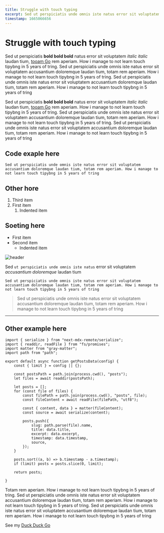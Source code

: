```yaml
---
title: Struggle with touch typing
excerpt: Sed ut perspiciatis unde omnis iste natus error sit voluptatem accusantium doloremque laudan tium, totam rem aperiam. How i manage to not learn touch tipybng in 5 years of tring
timestamp: 1665066656
---
```


# Struggle with touch typing

Sed ut perspiciatis **bold bold bold** natus error sit voluptatem _italic italic_ laudan tium, [tooam Go](https://duckduckgo.com) rem aperiam. How i manage to not learn touch tipybng in 5 years of tring. Sed ut perspiciatis unde omnis iste natus error sit voluptatem accusantium doloremque laudan tium, totam rem aperiam. How i manage to not learn touch tipybng in 5 years of tring. Sed ut perspiciatis unde omnis iste natus error sit voluptatem accusantium doloremque laudan tium, totam rem aperiam. How i manage to not learn touch tipybng in 5 years of tring

Sed ut perspiciatis **bold bold bold** natus error sit voluptatem _italic italic_ laudan tium, [tooam Go](https://duckduckgo.com) rem aperiam. How i manage to not learn touch tipybng in 5 years of tring. Sed ut perspiciatis unde omnis iste natus error sit voluptatem accusantium doloremque laudan tium, totam rem aperiam. How i manage to not learn touch tipybng in 5 years of tring. Sed ut perspiciatis unde omnis iste natus error sit voluptatem accusantium doloremque laudan tium, totam rem aperiam. How i manage to not learn touch tipybng in 5 years of tring

## Code exaple here

`Sed ut perspiciatis unde omnis iste natus error sit voluptatem accusantium doloremque laudan tium, totam rem aperiam. How i manage to not learn touch tipybng in 5 years of tring`

## Other hore

1. Third item
2. First item
    1. Indented item

## Soeting here

-   First item
-   Second item
    -   Indented item

![header](https://images.unsplash.com/photo-1664997430789-b32d7653ff12?ixlib=rb-1.2.1&ixid=MnwxMjA3fDB8MHxwaG90by1wYWdlfHx8fGVufDB8fHx8&auto=format&fit=crop&w=1474&q=80)

Sed `ut perspiciatis unde omnis iste natus` error sit voluptatem _accusantium doloremque_ laudan tium

`Sed ut perspiciatis unde omnis iste natus error sit voluptatem accusantium doloremque laudan tium, totam rem aperiam. How i manage to not learn touch tipybng in 5 years of tring`

> Sed ut perspiciatis unde omnis iste natus error sit voluptatem accusantium doloremque laudan tium, totam rem aperiam. How i manage to not learn touch tipybng in 5 years of tring

---

## Other example here

```
import { serialize } from "next-mdx-remote/serialize";
import { readdir, readFile } from "fs/promises";
import matter from "gray-matter";
import path from "path";

export default async function getPostsData(config) {
	const { limit } = config || {};

    const postsPath = path.join(process.cwd(), "posts");
    let files = await readdir(postsPath);

    let posts = [];
    for (const file of files) {
    	const filePath = path.join(process.cwd(), "posts", file);
    	const fileContent = await readFile(filePath, "utf8");

    	const { content, data } = matter(fileContent);
    	const source = await serialize(content);

    	posts.push({
    		slug: path.parse(file).name,
    		title: data.title,
    		excerpt: data.excerpt,
    		timestamp: data.timestamp,
    		source,
    	});
    }

    posts.sort((a, b) => b.timestamp - a.timestamp);
    if (limit) posts = posts.slice(0, limit);

    return posts;

}
```

Totam rem aperiam. How i manage to not learn touch tipybng in 5 years of tring. Sed ut perspiciatis unde omnis iste natus error sit voluptatem accusantium doloremque laudan tium, totam rem aperiam. How i manage to not learn touch tipybng in 5 years of tring. Sed ut perspiciatis unde omnis iste natus error sit voluptatem accusantium doloremque laudan tium, totam rem aperiam. How i manage to not learn touch tipybng in 5 years of tring

See my [Duck Duck Go](https://duckduckgo.com)
